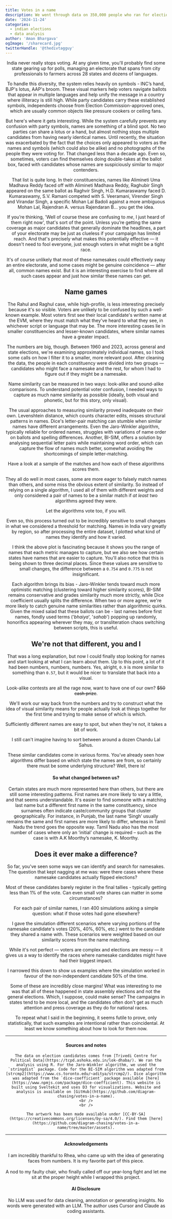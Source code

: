 ```yaml
---
title: Votes in a name
description: We went through data on 350,000 people who ran for elections in India to find which of them shared confusingly similar names.
date: '2024-11-24'
categories:
  - indian elections
  - data analysis
author: 'Aman Bhargava'
ogImage: '/sharecard.jpg'
twitterHandle: '@thedivtagguy'
---
```


<script>
	'$components/primary/OpeningScroller.svelte'; import SectionBreak from
	'$components/primary/SectionBreak.svelte'; import BreakoutContent from
	'$components/primary/BreakoutContent.svelte'; import Crowd from '$components/charts/Crowd.svelte';
	from '$components/primary/LakhConverter.svelte'; import CompareAlgorithms from
	'$components/charts/EVMInteractive.svelte'; import sectionBreakImage1 from '$assets/break-1.png';
	'$assets/posters.png'; import NamePatterns from
	'$components/charts/name-patterns/NamePatterns.svelte'; import Histogram from
	'$components/charts/Histogram.svelte'; import Bibliography from
	'$components/primary/Bibliography.svelte'; import PartyNamesakes from
	'$components/charts/party_namesakes/NamesakesByParty.svelte'; import CriticalRacesTable from
	'$components/charts/critical-cases/CriticalCasesTable.svelte'; import TwoPools from
	'$components/charts/TwoPools.svelte'; import IntersectionObserver from
	'$components/primary/IntersectionObserver.svelte'; import Award from
	'$components/primary/Award.svelte';
</script>

<OpeningScroller />
<Header title="Votes in a name" subtitle="Namesakes in Indian Elections and How to Find Them" />

India never really stops voting. At any given time, you'll probably find some state gearing up for polls, managing an electorate that spans from city professionals to farmers across 28 states and dozens of languages.

To handle this diversity, the system relies heavily on symbols - INC’s hand, BJP's lotus, AAP's broom. These visual markers help voters navigate ballots that appear in multiple languages and help unify the message in a country where illiteracy is still high. While party candidates carry these established symbols, independents choose from Election Commission-approved ones, which are usually common objects like pressure cookers or ceiling fans.

But here's where it gets interesting. While the system carefully prevents any confusion with party symbols, names are something of a blind spot. No two parties can share a lotus or a hand, but almost nothing stops multiple candidates from having nearly identical names. Until recently, the situation was exacerbated by the fact that the choices only appeared to voters as the names and symbols (which could also be alike) and no photographs of the people they were voting for. That changed less than a decade ago. Even so, sometimes, voters can find themselves doing double-takes at the ballot box, faced with candidates whose names are suspiciously similar to major contenders.

<SectionBreak image={Posters} />

That list is quite long. In their constituencies, names like Alimineti Uma Madhava Reddy faced off with Alimineti Madhava Reddy, Raghubir Singh appeared on the same ballot as Raghvir Singh, H.D. Kumaraswamy faced D. Kumaraswamy, S.V. Ramani competed with S. Veeramani, Virender Singh and Virandar Singh, a specific Mohan Lal Badoli against a more ambiguous Mohan Lal, Rajendran A. versus Rajendaran B... you get the idea.

If you’re thinking, 'Well of course these are confusing to _me_, I just heard of them right now', that's sort of the point. Unless you’re getting the same coverage as major candidates that generally dominate the headlines, a part of your electorate may be just as clueless if your campaign has limited reach. And that's precisely what makes this potentially effective — it doesn't need to fool everyone, just enough voters in what might be a tight race.

It's of course unlikely that most of these namesakes could effectively sway an entire electorate, and some cases might be genuine coincidence — after all, common names exist. But it is an interesting exercise to find where all such cases appear and just how similar these names can get.

<Crowd layout="single" height={200} numberOfPeople={200} rows={5} mobileScale={0.8} />

## Name games

The Rahul and Raghul case, while high-profile, is less interesting precisely because it's so visible. Voters are unlikely to be confused by such a well-known example. Most voters first see their local candidate's written name at the EVM, where they must match what they've heard to what they see, in whichever script or language that may be. The more interesting cases lie in smaller constituencies and lesser-known candidates, where similar names have a greater impact.

The numbers are big, though. Between 1960 and 2023, across general and state elections, we're examining approximately <LakhConverter initialValue="350,000"/> individual names, so I took some calls on how I filter it to a smaller, more relevant pool. After cleaning the data, the people in each constituency were divided into two groups — candidates who might face a namesake and the rest, for whom I had to figure out if they might be a namesake.

<IntersectionObserver bottom={800} let:intersecting>
	<TwoPools group={intersecting} />
</IntersectionObserver>

Name similarity can be measured in two ways: look-alike and sound-alike comparisons. To understand potential voter confusion, I needed ways to capture as much name similarity as possible (ideally, both visual and phonetic, but for this story, only visual).

The usual approaches to measuring similarity proved inadequate on their own. Levenshtein distance, which counts character edits, misses structural patterns in names. Dice's letter-pair matching can stumble when similar names have different arrangements. Even the Jaro-Winkler algorithm, typically reliable for ordered names, struggles with variations of name order on ballots and spelling differences. Another, BI-SIM, offers a solution by analysing sequential letter pairs while maintaining word order, which can capture the flow of names much better, somewhat avoiding the shortcomings of simple letter-matching.

Have a look at a sample of the matches and how each of these algorithms scores them.

<JaroWinklerTable />

They all do well in most cases, some are more eager to falsely match names than others, and some miss the obvious extent of similarity. So instead of relying on a single algorithm, I used all of them with different weights and only considered a pair of names to be a similar match if _at least_ two algorithms agreed they were.

Let the algorithms vote too, if you will.

Even so, this process turned out to be incredibly sensitive to small changes in what we considered a threshold for matching. Names in India vary greatly by region, so after processing the entire dataset, I plotted what kind of names they identify and how it varied.

<BarcodeChart />

I think the above plot is fascinating because it shows you the range of names that each metric manages to capture, but we also see how certain states have names that are easier to capture. You'll also notice that this is being shown to three decimal places. Since these values are sensitive to small changes, the difference between a `0.754` and `0.775` is not insignificant.

Each algorithm brings its bias - Jaro-Winkler tends toward much more optimistic matching (clustering toward higher similarity scores), BI-SIM remains conservative and grades similarity much more strictly, while Dice coefficient usually splits the difference. When two or more agree, we're more likely to catch genuine name similarities rather than algorithmic quirks. Given the mixed salad that these ballots can be - last names before first names, fondly used terms ('_bhaiya_', '_sahab_') popping up randomly, honorifics appearing wherever they may, or transliteration chaos switching between scripts, this is useful.

<SectionBreak image={sectionBreakImage1} />

## We're not that different, you and I

That was a long explanation, but now I could finally stop looking for names and start looking at what I can learn about them. Up to this point, a lot of it had been numbers, numbers, numbers. Yes, alright, `0.9` is more similar to something than `0.57`, but it would be nicer to translate that back into a visual.

Look-alike contests are all the rage now, want to have one of our own? ~~$50 cash prize~~.

We'll work our way back from the numbers and try to construct what the idea of visual similarity means for people actually look at things together for the first time and trying to make sense of which is which.

<CompareAlgorithms />

Sufficiently different names are easy to spot, but when they're not, it takes a bit of work.

I still can't imagine having to sort between around a dozen <span class="dummy-candidate">Chandu Lal Sahu</span>s.

These similar candidates come in various forms. You’ve already seen how algorithms differ based on which state the names are from, so certainly there must be some underlying structure? Well, there is!

#### So what changed between us?

<NamePatterns />

Certain states are much more represented here than others, but there are still some interesting patterns. First names are more likely to vary a little, and that seems understandable. It's easier to find someone with a matching last name but a different first name in the same constituency, since surnames often indicate caste/community groups that cluster geographically. For instance, in Punjab, the last name ‘Singh’ usually remains the same and first names are more likely to differ, whereas in Tamil Nadu the trend goes the opposite way. Tamil Nadu also has the most number of cases where only an ‘initial’ change is required – such as the case is with A.K Moorthy’s namesake, K. Moorthy.

## Does it ever make a difference?

So far, you've seen some ways we can identify and search for namesakes. The question that kept nagging at me was: were there cases where these namesake candidates actually flipped elections?

Most of these candidates barely register in the final tallies - typically getting less than 1% of the vote. Can even small vote shares can matter in some circumstances?

<Histogram />

For each pair of similar names, I ran 400 simulations asking a simple question: what if those votes had gone elsewhere?

I gave the simulation different scenarios where varying portions of the namesake candidate's votes (20%, 40%, 60%, etc.) went to the candidate they shared a name with. These scenarios were weighted based on our similarity scores from the name matching.

While it's not perfect — voters are complex and elections are messy — it gives us a way to identify the races where namesake candidates might have had their biggest impact.

I narrowed this down to show us examples where the simulation worked in favour of the non-independent candidate 50% of the time.

<CriticalRacesTable />

Some of these are incredibly close margins! What was interesting to me was that all of these happened in state assembly elections and not the general elections. Which, I suppose, could make sense? The campaigns in states tend to be more local, and the candidates often don't get as much attention and press coverage as they do for national races.

To repeat what I said in the beginning, it seems futile to prove, only statistically, that such examples are intentional rather than coincidental. At least we know something about how to look for them now.

<div class="mt-24"></div>

---

#### Sources and notes

<div class="text-sm">

    The data on election candidates comes from [Trivedi Centre for Political Data](https://tcpd.ashoka.edu.in/lok-dhaba/). We ran the analysis using R. For the Jaro-Winkler algorithm, we used the `stringdist` package. Code for the BI-SIM algorithm was adapted from [strcmp2](https://www.cs.toronto.edu/~aditya/strcmp2/). Dice algorithm was adapted from the `dice-coefficient` package available [here](https://www.npmjs.com/package/dice-coefficient). This website is built using Sveltekit and uses D3 for visualizations. Website and analysis is available on [GitHub](https://github.com/diagram-chasing/votes-in-a-name).
    <br />
    <br />

    The artwork has been made available under [CC-BY-SA](https://creativecommons.org/licenses/by-sa/4.0/). Find them [here](https://github.com/diagram-chasing/votes-in-a-name/tree/master/assets).

</div>

---

<Award />

<Bibliography />

#### Acknowledgements

<p class="text-sm">
	I am incredibly thankful to Rhea, who came up with the idea of generating faces from numbers. It
	is my favorite part of this piece. <br /> <br />A nod to my faulty chair, who finally called off
	our year-long fight and let me sit at the proper height while I wrapped this project.
</p>

#### AI Disclosure

<p class="text-sm">
	No LLM was used for data cleaning, annotation or generating insights. No words were generated with an LLM. The author uses Cursor and Claude as coding assistants.

</p>

